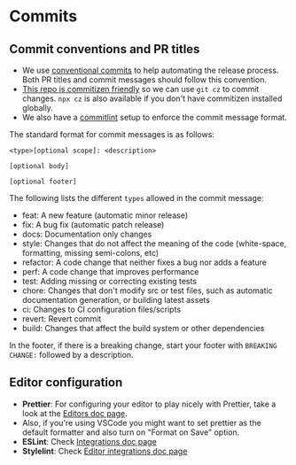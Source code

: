 # Commits

## Commit conventions and PR titles

- We use [conventional commits](https://www.conventionalcommits.org/en/v1.0.0/) to help automating the release process. Both PR titles and commit messages should follow this convention.
- [This repo is commitizen friendly](https://github.com/commitizen/cz-cli?tab=readme-ov-file#using-the-command-line-tool) so we can use `git cz` to commit changes.
`npx cz` is also available if you don't have commitizen installed globally.
- We also have a [commitlint](https://commitlint.js.org/) setup to enforce the commit message format.

The standard format for commit messages is as follows:

```
<type>[optional scope]: <description>

[optional body]

[optional footer]
```

The following lists the different `types` allowed in the commit message:

- feat: A new feature (automatic minor release)
- fix: A bug fix (automatic patch release)
- docs: Documentation only changes
- style: Changes that do not affect the meaning of the code (white-space, formatting, missing semi-colons, etc)
- refactor: A code change that neither fixes a bug nor adds a feature
- perf: A code change that improves performance
- test: Adding missing or correcting existing tests
- chore: Changes that don't modify src or test files, such as automatic documentation generation, or building latest assets
- ci: Changes to CI configuration files/scripts
- revert: Revert commit
- build: Changes that affect the build system or other dependencies

In the footer, if there is a breaking change, start your footer with `BREAKING CHANGE:` followed by a description.

## Editor configuration

- **Prettier**: For configuring your editor to play nicely with Prettier, take a look at the [Editors doc page](https://prettier.io/docs/en/editors).
- Also, if you're using VSCode you might want to set prettier as the default formatter and also turn on "Format on Save" option.
- **ESLint**: Check [Integrations doc page](https://eslint.org/docs/latest/use/integrations)
- **Stylelint**: Check [Editor integrations doc page](https://stylelint.io/awesome-stylelint/#editor-integrations)